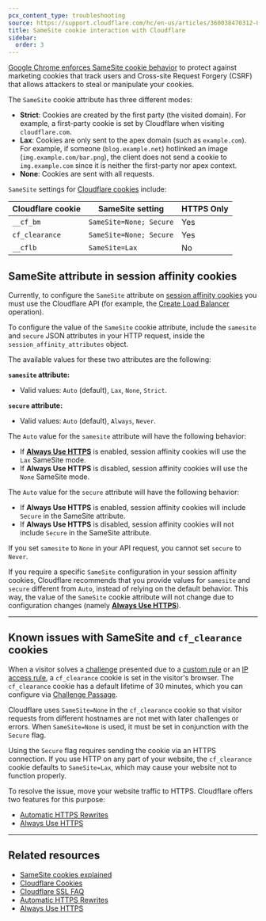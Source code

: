 ```yaml
---
pcx_content_type: troubleshooting
source: https://support.cloudflare.com/hc/en-us/articles/360038470312-Understanding-SameSite-cookie-interaction-with-Cloudflare
title: SameSite cookie interaction with Cloudflare
sidebar:
  order: 3
---
```



[Google Chrome enforces SameSite cookie behavior](https://www.chromium.org/updates/same-site) to protect against marketing cookies that track users and Cross-site Request Forgery (CSRF) that allows attackers to steal or manipulate your cookies.

The `SameSite` cookie attribute has three different modes:

- **Strict**: Cookies are created by the first party (the visited domain). For example, a first-party cookie is set by Cloudflare when visiting `cloudflare.com`.
- **Lax**: Cookies are only sent to the <GlossaryTooltip term="apex domain">apex</GlossaryTooltip> domain (such as `example.com`). For example, if someone (`blog.example.net`) hotlinked an image (`img.example.com/bar.png`), the client does not send a cookie to `img.example.com` since it is neither the first-party nor apex context.
- **None**: Cookies are sent with all requests.

`SameSite` settings for [Cloudflare cookies](/fundamentals/reference/policies-compliances/cloudflare-cookies/) include:

| Cloudflare cookie | SameSite setting        | HTTPS Only |
| ----------------- | ----------------------- | ---------- |
| `__cf_bm`         | `SameSite=None; Secure` | Yes        |
| `cf_clearance`    | `SameSite=None; Secure` | Yes        |
| `__cflb`          | `SameSite=Lax`          | No         |

## SameSite attribute in session affinity cookies

Currently, to configure the `SameSite` attribute on [session affinity cookies](/load-balancing/understand-basics/session-affinity/) you must use the Cloudflare API (for example, the [Create Load Balancer](/api/resources/load_balancers/methods/create/) operation).

To configure the value of the `SameSite` cookie attribute, include the `samesite` and `secure` JSON attributes in your HTTP request, inside the `session_affinity_attributes` object.

The available values for these two attributes are the following:

**`samesite` attribute:**

- Valid values: `Auto` (default), `Lax`, `None`, `Strict`.

**`secure` attribute:**

- Valid values: `Auto` (default), `Always`, `Never`.

The `Auto` value for the `samesite` attribute will have the following behavior:

- If [**Always Use HTTPS**](/ssl/edge-certificates/additional-options/always-use-https/) is enabled, session affinity cookies will use the `Lax` SameSite mode.
- If **Always Use HTTPS** is disabled, session affinity cookies will use the `None` SameSite mode.

The `Auto` value for the `secure` attribute will have the following behavior:

- If **Always Use HTTPS** is enabled, session affinity cookies will include `Secure` in the SameSite attribute.
- If **Always Use HTTPS** is disabled, session affinity cookies will not include `Secure` in the SameSite attribute.

If you set `samesite` to `None` in your API request, you cannot set `secure` to `Never`.

If you require a specific `SameSite` configuration in your session affinity cookies, Cloudflare recommends that you provide values for `samesite` and `secure` different from `Auto`, instead of relying on the default behavior. This way, the value of the `SameSite` cookie attribute will not change due to configuration changes (namely [**Always Use HTTPS**](/ssl/edge-certificates/additional-options/always-use-https/)).

---

## Known issues with SameSite and `cf_clearance` cookies

When a visitor solves a [challenge](/cloudflare-challenges/) presented due to a [custom rule](/waf/custom-rules/) or an [IP access rule](/waf/tools/ip-access-rules/), a `cf_clearance` cookie is set in the visitor's browser. The `cf_clearance` cookie has a default lifetime of 30 minutes, which you can configure via [Challenge Passage](/cloudflare-challenges/challenge-types/challenge-pages/#challenge-passage).

Cloudflare uses `SameSite=None` in the `cf_clearance` cookie so that visitor requests from different hostnames are not met with later challenges or errors. When `SameSite=None` is used, it must be set in conjunction with the `Secure` flag.

Using the `Secure` flag requires sending the cookie via an HTTPS connection. If you use HTTP on any part of your website, the `cf_clearance` cookie defaults to `SameSite=Lax`, which may cause your website not to function properly.

To resolve the issue, move your website traffic to HTTPS. Cloudflare offers two features for this purpose: 

- [Automatic HTTPS Rewrites](/ssl/edge-certificates/additional-options/automatic-https-rewrites/)
- [Always Use HTTPS](/ssl/edge-certificates/additional-options/always-use-https/)

---

## Related resources

- [SameSite cookies explained](https://web.dev/samesite-cookies-explained/) 
- [Cloudflare Cookies](/fundamentals/reference/policies-compliances/cloudflare-cookies/)
- [Cloudflare SSL FAQ](/ssl/troubleshooting/faq/)
- [Automatic HTTPS Rewrites](/ssl/edge-certificates/additional-options/automatic-https-rewrites/)
- [Always Use HTTPS](/ssl/edge-certificates/additional-options/always-use-https/)
